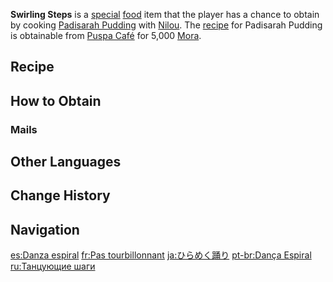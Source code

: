 {{Food Infobox
|id              = 108466
|description     = The crystal-clear cup that reminds you of an ornate jewel case contains a soft, melt-in-your-mouth pudding. The reddish coloration, like a fleeing trance, reminds you ever so much of Nilou's radiant, dancing form. Ah, would that this dance might last forever.
|desc_basic      = 
|type            = Adventurer's Dishes
|effectType      = Stamina Reduction
|effect          = Decreases all party members' climbing and sprinting Stamina consumption by '''25'''% for 1500s.
|eff_att1        = Stamina
|eff_att2        = Climbing Stamina
|eff_att3        = Sprinting Stamina
|quality         = 3
|character       = Nilou
|base            = Padisarah Pudding
}}
'''Swirling Steps''' is a [[Special Dish|special]] [[food]] item that the player has a chance to obtain by cooking [[Padisarah Pudding]] with [[Nilou]]. The [[recipe]] for Padisarah Pudding is obtainable from [[Puspa Café]] for 5,000 [[Mora]].

==Recipe==
{{Recipe
|type = Cooking
|character = Nilou
|Padisarah = 2
|Sumeru Rose = 1
|Milk = 1
|Sugar = 1
|sort = Padisarah;Sumeru Rose;Milk;Sugar
}}

==How to Obtain==
===Mails===
{{Mail Attachments by Category List}}

==Other Languages==
{{Other Languages
|en      = Swirling Steps
|zhs     = 婆娑一舞
|zhs_rm  = Pósuō Yī Wǔ
|zht     = 婆娑一舞
|zht_rm  = Pósuō Yī Wǔ
|zh_tl   = A Swirling Dance
|ja      = ひらめく踊り
|ja_rm   = Hirameku Odori
|ja_tl   = Fluttering Dance
|ko      = 살랑이는 춤
|ko_rm   = Sallang'ineun Chum
|ko_tl   = Swaying Dance
|es      = Danza espiral
|es_tl   = Spiral Dance
|fr      = Pas tourbillonnant
|fr_tl   = Swirling Step
|ru      = Танцующие шаги
|ru_tl   = Dancing Steps
|th      = Swirling Steps
|vi      = Vũ Điệu Quay Cuồng
|vi_tl   = 
|de      = Wirbelnder Tanz
|de_tl   = Swirling Dance
|id      = Swirling Steps
|pt      = Dança Espiral
|pt_tl   = Spiral Dance
|tr      = Dönen Adımlar
|tr_tl   = 
|it      = Passi vorticosi
|it_tl   = 
}}

==Change History==
{{Change History|3.1}}

==Navigation==
{{Food Navbox|type=Special Dishes}}

[[es:Danza espiral]]
[[fr:Pas tourbillonnant]]
[[ja:ひらめく踊り]]
[[pt-br:Dança Espiral]]
[[ru:Танцующие шаги]]